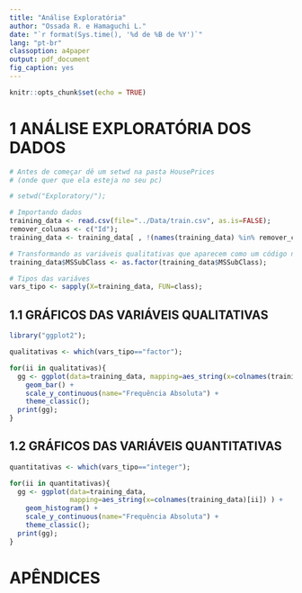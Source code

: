 ```yaml
---
title: "Análise Exploratória"
author: "Ossada R. e Hamaguchi L."
date: "`r format(Sys.time(), '%d de %B de %Y')`"
lang: "pt-br"
classoption: a4paper
output: pdf_document
fig_caption: yes
---
```


\pagenumbering{gobble}

```r
knitr::opts_chunk$set(echo = TRUE)
```

# 1 ANÁLISE EXPLORATÓRIA DOS DADOS

```r
# Antes de começar dê um setwd na pasta HousePrices 
# (onde quer que ela esteja no seu pc)

# setwd("Exploratory/");
```

```r
# Importando dados
training_data <- read.csv(file="../Data/train.csv", as.is=FALSE);
remover_colunas <- c("Id");
training_data <- training_data[ , !(names(training_data) %in% remover_colunas ) ];

# Transformando as variáveis qualitativas que aparecem como um código numérico em fatores
training_data$MSSubClass <- as.factor(training_data$MSSubClass);

# Tipos das variáves
vars_tipo <- sapply(X=training_data, FUN=class);
```

## 1.1 GRÁFICOS DAS VARIÁVEIS QUALITATIVAS

```r
library("ggplot2");

qualitativas <- which(vars_tipo=="factor");

for(ii in qualitativas){
  gg <- ggplot(data=training_data, mapping=aes_string(x=colnames(training_data)[ii]) ) + 
    geom_bar() + 
    scale_y_continuous(name="Frequência Absoluta") + 
    theme_classic();
  print(gg);
}
```

## 1.2 GRÁFICOS DAS VARIÁVEIS QUANTITATIVAS

```r
quantitativas <- which(vars_tipo=="integer");

for(ii in quantitativas){
  gg <- ggplot(data=training_data, 
               mapping=aes_string(x=colnames(training_data)[ii]) ) + 
    geom_histogram() + 
    scale_y_continuous(name="Frequência Absoluta") + 
    theme_classic();
  print(gg);
}
```

\newpage

# APÊNDICES

```r
```

```r
```

```r
```

```r
```